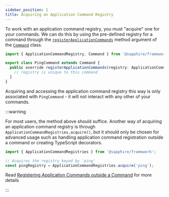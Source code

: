 ```yaml
---
sidebar_position: 1
title: Acquiring an Application Command Registry
---
```


To work with an application command registry, you must "acquire" one for your commands. We can do this by using the
pre-defined registry for a command through the [`registerApplicationCommands`][register-application-commands] method
argument of the [`Command`][command] class.

```typescript ts2esm2cjs|{4-6}
import { ApplicationCommandRegistry, Command } from '@sapphire/framework';

export class PingCommand extends Command {
  public override registerApplicationCommands(registry: ApplicationCommandRegistry) {
    // registry is unique to this command
  }
}
```

Acquiring and accessing the application command registry this way is only associated with `PingCommand` - it will not
interact with any other of your commands.

:::warning

For most users, the method above should suffice. Another way of acquiring an application command registry is through
`ApplicationCommandRegistries.acquire()`, but it should only be chosen for advanced usage such as handling application
command registration outside a command or creating TypeScript decorators.

```typescript ts2esm2cjs|{4}|{4}
import { ApplicationCommandRegistries } from '@sapphire/framework';

// Acquires the registry keyed by 'ping'
const pingRegistry = ApplicationCommandRegistries.acquire('ping');
```

Read [Registering Application Commands outside a Command][register-outside] for more details

:::

[register-application-commands]: ../../../../Documentation/api-framework/classes/Command-1#registerapplicationcommands
[command]: ../../../../Documentation/api-framework/classes/Command-1
[register-outside]: ./advanced/registering-application-commands-outside-a-command
